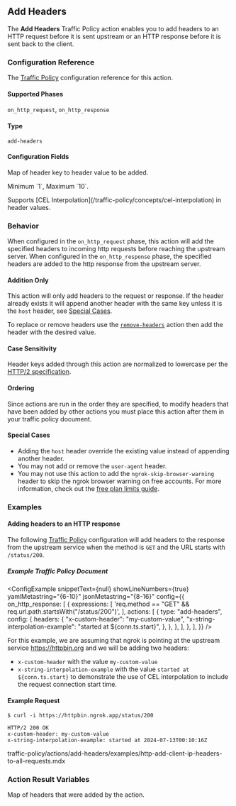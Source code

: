 
## Add Headers

The **Add Headers** Traffic Policy action enables you to add headers to an HTTP
request before it is sent upstream or an HTTP response before it is sent back to
the client.

### Configuration Reference

The [Traffic Policy](/traffic-policy/) configuration
reference for this action.

#### Supported Phases

`on_http_request`, `on_http_response`

#### Type

`add-headers`

#### Configuration Fields

<Config>
	<ConfigItem title="headers" type="object" cel={true}>
		<p>Map of header key to header value to be added.</p>
		<p>Minimum `1`, Maximum `10`.</p>
		<p>
			Supports [CEL Interpolation](/traffic-policy/concepts/cel-interpolation)
			in header values.
		</p>
	</ConfigItem>
</Config>

### Behavior

When configured in the `on_http_request` phase, this action will add the specified headers to incoming http requests before reaching the upstream server. When
configured in the `on_http_response` phase, the specified headers are added to the http response from the upstream server.

#### Addition Only

This action will only add headers to the request or response. If the header already exists
it will append another header with the same key unless it is the `host` header,
see [Special Cases](#special-cases).

To replace or remove headers use the [`remove-headers`](/docs/traffic-policy/actions/remove-headers) action then
add the header with the desired value.

#### Case Sensitivity

Header keys added through this action are normalized to lowercase per the [HTTP/2 specification](https://datatracker.ietf.org/doc/html/rfc7540#section-8.1.2).

#### Ordering

Since actions are run in the order they are specified, to modify headers that have been added by other actions you must place this action
after them in your traffic policy document.

#### Special Cases

- Adding the `host` header override the existing value instead of appending another header.
- You may not add or remove the `user-agent` header.
- You may not use this action to add the `ngrok-skip-browser-warning` header to skip the ngrok browser warning on free accounts. For more information, check out the [free plan limits guide](http://localhost:3000/docs/guides/limits/#why-is-there-an-interstitial-in-front-of-my-html-content).

### Examples

#### Adding headers to an HTTP response

The following [Traffic Policy](/docs/http/traffic-policy/)
configuration will add headers to the response from the upstream service when
the method is `GET` and the URL starts with `/status/200`.

##### Example Traffic Policy Document

<ConfigExample
	snippetText={null}
	showLineNumbers={true}
	yamlMetastring="{6-10}"
	jsonMetastring="{8-16}"
	config={{
		on_http_response: [
			{
				expressions: [
					'req.method == "GET" && req.url.path.startsWith("/status/200")',
				],
				actions: [
					{
						type: "add-headers",
						config: {
							headers: {
								"x-custom-header": "my-custom-value",
								"x-string-interpolation-example": "started at ${conn.ts.start}",
							},
						},
					},
				],
			},
		],
	}}
/>

For this example, we are assuming that ngrok is pointing at the upstream service
https://httpbin.org and we will be adding two headers:

- `x-custom-header` with the value `my-custom-value`
- `x-string-interpolation-example` with the value `started at ${conn.ts.start}`
  to demonstrate the use of CEL interpolation to include the request connection
  start time.

#### Example Request

```shell
$ curl -i https://httpbin.ngrok.app/status/200
```

```http
HTTP/2 200 OK
x-custom-header: my-custom-value
x-string-interpolation-example: started at 2024-07-13T00:10:16Z
```

traffic-policy/actions/add-headers/examples/http-add-client-ip-headers-to-all-requests.mdx

### Action Result Variables

<Config>
	<ConfigItem title="actions.ngrok.add_headers.headers_added" type="object">
		<p>Map of headers that were added by the action.</p>
	</ConfigItem>
</Config>
